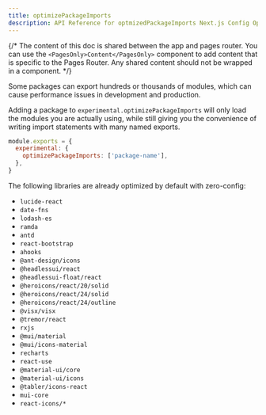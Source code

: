 ```yaml
---
title: optimizePackageImports
description: API Reference for optmizedPackageImports Next.js Config Option
---
```


{/* The content of this doc is shared between the app and pages router. You can use the `<PagesOnly>Content</PagesOnly>` component to add content that is specific to the Pages Router. Any shared content should not be wrapped in a component. */}

Some packages can export hundreds or thousands of modules, which can cause performance issues in development and production.

Adding a package to `experimental.optimizePackageImports` will only load the modules you are actually using, while still giving you the convenience of writing import statements with many named exports.

```js filename="next.config.js"
module.exports = {
  experimental: {
    optimizePackageImports: ['package-name'],
  },
}
```

The following libraries are already optimized by default with zero-config:
- `lucide-react`
- `date-fns`
- `lodash-es`
- `ramda`
- `antd`
- `react-bootstrap`
- `ahooks`
- `@ant-design/icons`
- `@headlessui/react`
- `@headlessui-float/react`
- `@heroicons/react/20/solid`
- `@heroicons/react/24/solid`
- `@heroicons/react/24/outline`
- `@visx/visx`
- `@tremor/react`
- `rxjs`
- `@mui/material`
- `@mui/icons-material`
- `recharts`
- `react-use`
- `@material-ui/core`
- `@material-ui/icons`
- `@tabler/icons-react`
- `mui-core`
- `react-icons/*`
